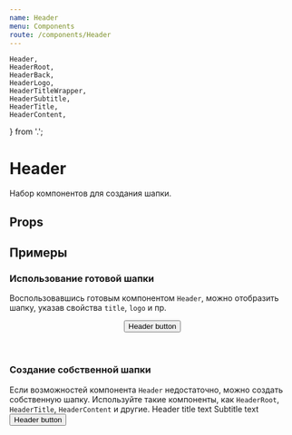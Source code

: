 ```yaml
---
name: Header
menu: Components
route: /components/Header
---
```




    Header,
    HeaderRoot,
    HeaderBack,
    HeaderLogo,
    HeaderTitleWrapper,
    HeaderSubtitle,
    HeaderTitle,
    HeaderContent,
} from '.';

<TypoSelect />
<ThemeSelect />

# Header
Набор компонентов для создания шапки.

## Props
<Props of={Header} />

## Примеры

### Использование готовой шапки
Воспользовавшись готовым компонентом ``Header``, можно отобразить шапку, указав свойства ``title``, ``logo`` и пр.
<Playground>
    <ThemeBackground>
        <Container>
            <Header
                back
                logo={logo}
                logoAlt="Logo"
                title="Header title text"
                subtitle="Subtitle text"
            >
                <Button view="clear" shiftRight>Header button</Button>
            </Header>
      </Container>
    </ThemeBackground>
</Playground>

### Создание собственной шапки
Если возможностей компонента ``Header`` недостаточно, можно создать собственную шапку.
Используйте такие компоненты, как ``HeaderRoot``, ``HeaderTitle``, ``HeaderContent`` и другие.
<Playground>
    <ThemeBackground>
        <Container>
            <HeaderRoot>
                <HeaderBack />
                <HeaderLogo src={logo} alt="Logo" />
                <HeaderTitleWrapper>
                    <HeaderTitle>Header title text</HeaderTitle>
                    <HeaderSubtitle>Subtitle text</HeaderSubtitle>
                </HeaderTitleWrapper>
                <HeaderContent>
                    <Button view="clear" shiftRight>Header button</Button>
                </HeaderContent>
            </HeaderRoot>
        </Container>
    </ThemeBackground>
</Playground>
